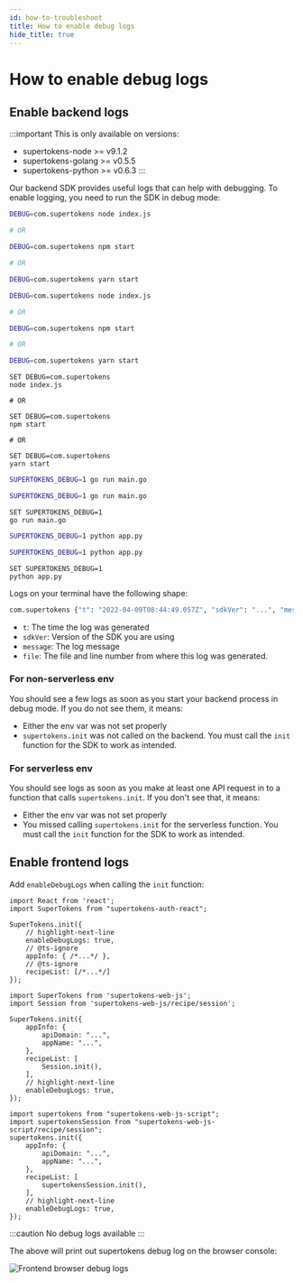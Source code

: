 ```yaml
---
id: how-to-troubleshoot
title: How to enable debug logs
hide_title: true
---
```


<!-- COPY DOCS -->
<!-- ./emailpassword/troubleshooting/how-to-troubleshoot.mdx -->


# How to enable debug logs

## Enable backend logs

:::important
This is only available on versions:
- supertokens-node >= v9.1.2
- supertokens-golang >= v0.5.5
- supertokens-python >= v0.6.3
:::

Our backend SDK provides useful logs that can help with debugging. To enable logging, you need to run the SDK in debug mode:

<BackendSDKTabs>
<TabItem value="nodejs">

<OSTabs isSubTab={true}>
<TabItem value="linux">

```bash
DEBUG=com.supertokens node index.js

# OR

DEBUG=com.supertokens npm start

# OR

DEBUG=com.supertokens yarn start
```
</TabItem>

<TabItem value="mac">

```bash
DEBUG=com.supertokens node index.js

# OR

DEBUG=com.supertokens npm start

# OR

DEBUG=com.supertokens yarn start
```

</TabItem>

<TabItem value="windows">

```batch
SET DEBUG=com.supertokens
node index.js

# OR

SET DEBUG=com.supertokens
npm start

# OR

SET DEBUG=com.supertokens
yarn start
```
</TabItem>
</OSTabs>

</TabItem>
<TabItem value="go">

<OSTabs isSubTab={true}>
<TabItem value="linux">

```bash
SUPERTOKENS_DEBUG=1 go run main.go
```
</TabItem>

<TabItem value="mac">

```bash
SUPERTOKENS_DEBUG=1 go run main.go
```

</TabItem>

<TabItem value="windows">

```batch
SET SUPERTOKENS_DEBUG=1
go run main.go
```
</TabItem>
</OSTabs>

</TabItem>
<TabItem value="python">

<OSTabs isSubTab={true}>
<TabItem value="linux">

```bash
SUPERTOKENS_DEBUG=1 python app.py
```
</TabItem>

<TabItem value="mac">

```bash
SUPERTOKENS_DEBUG=1 python app.py
```

</TabItem>

<TabItem value="windows">

```batch
SET SUPERTOKENS_DEBUG=1
python app.py
```
</TabItem>
</OSTabs>

</TabItem>
</BackendSDKTabs>

Logs on your terminal have the following shape:
```bash
com.supertokens {"t": "2022-04-09T08:44:49.057Z", "sdkVer": "...", "message": "Started SuperTokens with debug logging (supertokens.init called)", "file": "..."}
```

- `t`: The time the log was generated
- `sdkVer`: Version of the SDK you are using
- `message`: The log message
- `file`: The file and line number from where this log was generated.

### For non-serverless env
You should see a few logs as soon as you start your backend process in debug mode. If you do not see them, it means:
- Either the env var was not set properly
- `supertokens.init` was not called on the backend. You must call the `init` function for the SDK to work as intended.

### For serverless env
You should see logs as soon as you make at least one API request in to a function that calls `supertokens.init`. If you don't see that, it means:
- Either the env var was not set properly
- You missed calling `supertokens.init` for the serverless function. You must call the `init` function for the SDK to work as intended.

## Enable frontend logs

<FrontendSDKTabs>
<TabItem value="reactjs">

Add `enableDebugLogs` when calling the `init` function:

```tsx
import React from 'react';
import SuperTokens from "supertokens-auth-react";

SuperTokens.init({
    // highlight-next-line
    enableDebugLogs: true,
    // @ts-ignore
    appInfo: { /*...*/ },
    // @ts-ignore
    recipeList: [/*...*/]
});
```

</TabItem>
<TabItem value="vanillajs">

<NpmOrScriptTabs>
<TabItem value="npm">

```tsx
import SuperTokens from 'supertokens-web-js';
import Session from 'supertokens-web-js/recipe/session';

SuperTokens.init({
    appInfo: {
        apiDomain: "...",
        appName: "...",
    },
    recipeList: [
        Session.init(),
    ],
    // highlight-next-line
    enableDebugLogs: true,
});
```

</TabItem>
<TabItem value="script">

```tsx
import supertokens from "supertokens-web-js-script";
import supertokensSession from "supertokens-web-js-script/recipe/session";
supertokens.init({
    appInfo: {
        apiDomain: "...",
        appName: "...",
    },
    recipeList: [
        supertokensSession.init(),
    ],
    // highlight-next-line
    enableDebugLogs: true,
});
```

</TabItem>
</NpmOrScriptTabs>

</TabItem>
<TabItem value="react-native">

:::caution
No debug logs available
:::


</TabItem>
</FrontendSDKTabs>

The above will print out supertokens debug log on the browser console:

<img src="/img/front-debug-logs.png" alt="Frontend browser debug logs" />